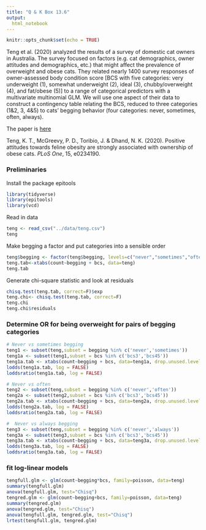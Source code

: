 ```yaml
---
title: "Q & K Box 13.6"
output:
  html_notebook
---
```


```r
knitr::opts_chunk$set(echo = TRUE)
```

Teng et al. (2020) analyzed the results of a survey of domestic cat owners in Australia. The survey focused on factors (e.g. cat demographics, owner attitudes and demographics, etc.) that might affect the prevalence of overweight and obese cats. They related nearly 1400 survey responses of owner-assessed body condition score [BCS with five categories: very underweight (1), somewhat underweight (2), ideal (3), chubby/overweight (4), and fat/obese (5)] to a range of categorical predictors with a multivariate multinomial GLM. We will use one aspect of their data to construct a contingency table relating the BCS, reduced to three categories (1&2, 3, 4&5) to cats' begging behavior (four categories: never, sometimes, often, always).

The paper is [here](https://doi.org/10.1371/journal.pone.0234190)

Teng, K. T., McGreevy, P. D., Toribio, J. & Dhand, N. K. (2020). Positive attitudes towards feline obesity are
strongly associated with ownership of obese cats. *PLoS One*, 15, e0234190.

### Preliminaries

Install the package epitools

```r
library(tidyverse)
library(epitools)
library(vcd)
```

Read in data

```r
teng <- read_csv("../data/teng.csv")
teng
```

Make begging a factor and put categories into a sensible order

```r
teng$begging <- factor(teng$begging, levels=c("never","sometimes","often","always"))
teng.tab<-xtabs(count~begging + bcs, data=teng)
teng.tab
```

Generate chi-square statistic and look at residuals

```r
chisq.test(teng.tab, correct=F)$exp
teng.chi<- chisq.test(teng.tab, correct=F)
teng.chi
teng.chi$residuals
```

### Determine OR for being overweight for pairs of begging categories


```r
# Never vs sometimes begging
teng1 <- subset(teng,subset = begging %in% c('never','sometimes'))
teng1a <- subset(teng1,subset = bcs %in% c('bcs3','bcs45'))
teng1a.tab <- xtabs(count~begging + bcs, data=teng1a, drop.unused.levels=TRUE)
lodds(teng1a.tab, log = FALSE)
loddsratio(teng1a.tab, log = FALSE)

# Never vs often
teng2 <- subset(teng,subset = begging %in% c('never','often'))
teng2a <- subset(teng2,subset = bcs %in% c('bcs3','bcs45'))
teng2a.tab <- xtabs(count~begging + bcs, data=teng2a, drop.unused.levels=TRUE)
lodds(teng2a.tab, log = FALSE)
loddsratio(teng2a.tab, log = FALSE)

#  Never vs always begging
teng3 <- subset(teng,subset = begging %in% c('never','always'))
teng3a <- subset(teng3,subset = bcs %in% c('bcs3','bcs45'))
teng3a.tab <- xtabs(count~begging + bcs, data=teng3a, drop.unused.levels=TRUE)
lodds(teng3a.tab, log = FALSE)
loddsratio(teng3a.tab, log = FALSE)
```

### fit log-linear models

```r
tengfull.glm <- glm(count~begging*bcs, family=poisson, data=teng)
summary(tengfull.glm)
anova(tengfull.glm, test="Chisq")
tengred.glm <- glm(count~begging+bcs, family=poisson, data=teng)
summary(tengred.glm)
anova(tengred.glm, test="Chisq")
anova(tengfull.glm, tengred.glm, test="Chisq")
lrtest(tengfull.glm, tengred.glm)
```
